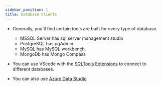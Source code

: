 ```yaml
---
sidebar_position: 1
title: Database Clients
---
```


* Generally, you'll find certain tools are built for every type of database. 
  * MSSQL Server has sql server management studio
  * PostgreSQL has pgAdmin
  * MySQL has MySQL workbench.
  * MongoDb has Mongo Compass

* You can use VScode with the [SQLTools Extensions](https://marketplace.visualstudio.com/items?itemName=mtxr.sqltools) to connect to different databases.

* You can also use [Azure Data Studio](https://docs.microsoft.com/en-us/sql/azure-data-studio/download-azure-data-studio?view=sql-server-ver16)